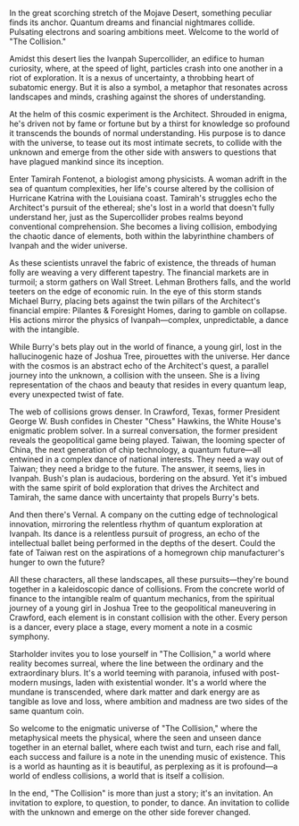 In the great scorching stretch of the Mojave Desert, something peculiar finds its anchor. Quantum dreams and financial nightmares collide. Pulsating electrons and soaring ambitions meet. Welcome to the world of "The Collision."

Amidst this desert lies the Ivanpah Supercollider, an edifice to human curiosity, where, at the speed of light, particles crash into one another in a riot of exploration. It is a nexus of uncertainty, a throbbing heart of subatomic energy. But it is also a symbol, a metaphor that resonates across landscapes and minds, crashing against the shores of understanding.

At the helm of this cosmic experiment is the Architect. Shrouded in enigma, he's driven not by fame or fortune but by a thirst for knowledge so profound it transcends the bounds of normal understanding. His purpose is to dance with the universe, to tease out its most intimate secrets, to collide with the unknown and emerge from the other side with answers to questions that have plagued mankind since its inception.

Enter Tamirah Fontenot, a biologist among physicists. A woman adrift in the sea of quantum complexities, her life's course altered by the collision of Hurricane Katrina with the Louisiana coast. Tamirah's struggles echo the Architect's pursuit of the ethereal; she's lost in a world that doesn't fully understand her, just as the Supercollider probes realms beyond conventional comprehension. She becomes a living collision, embodying the chaotic dance of elements, both within the labyrinthine chambers of Ivanpah and the wider universe.

As these scientists unravel the fabric of existence, the threads of human folly are weaving a very different tapestry. The financial markets are in turmoil; a storm gathers on Wall Street. Lehman Brothers falls, and the world teeters on the edge of economic ruin. In the eye of this storm stands Michael Burry, placing bets against the twin pillars of the Architect's financial empire: Pilantes & Foresight Homes, daring to gamble on collapse. His actions mirror the physics of Ivanpah—complex, unpredictable, a dance with the intangible.

While Burry's bets play out in the world of finance, a young girl, lost in the hallucinogenic haze of Joshua Tree, pirouettes with the universe. Her dance with the cosmos is an abstract echo of the Architect's quest, a parallel journey into the unknown, a collision with the unseen. She is a living representation of the chaos and beauty that resides in every quantum leap, every unexpected twist of fate.

The web of collisions grows denser. In Crawford, Texas, former President George W. Bush confides in Chester "Chess" Hawkins, the White House's enigmatic problem solver. In a surreal conversation, the former president reveals the geopolitical game being played. Taiwan, the looming specter of China, the next generation of chip technology, a quantum future—all entwined in a complex dance of national interests. They need a way out of Taiwan; they need a bridge to the future. The answer, it seems, lies in Ivanpah. Bush's plan is audacious, bordering on the absurd. Yet it's imbued with the same spirit of bold exploration that drives the Architect and Tamirah, the same dance with uncertainty that propels Burry's bets.

And then there's Vernal. A company on the cutting edge of technological innovation, mirroring the relentless rhythm of quantum exploration at Ivanpah. Its dance is a relentless pursuit of progress, an echo of the intellectual ballet being performed in the depths of the desert. Could the fate of Taiwan rest on the aspirations of a homegrown chip manufacturer's hunger to own the future?

All these characters, all these landscapes, all these pursuits—they're bound together in a kaleidoscopic dance of collisions. From the concrete world of finance to the intangible realm of quantum mechanics, from the spiritual journey of a young girl in Joshua Tree to the geopolitical maneuvering in Crawford, each element is in constant collision with the other. Every person is a dancer, every place a stage, every moment a note in a cosmic symphony.

Starholder invites you to lose yourself in "The Collision," a world where reality becomes surreal, where the line between the ordinary and the extraordinary blurs. It's a world teeming with paranoia, infused with post-modern musings, laden with existential wonder. It's a world where the mundane is transcended, where dark matter and dark energy are as tangible as love and loss, where ambition and madness are two sides of the same quantum coin.

So welcome to the enigmatic universe of "The Collision," where the metaphysical meets the physical, where the seen and unseen dance together in an eternal ballet, where each twist and turn, each rise and fall, each success and failure is a note in the unending music of existence. This is a world as haunting as it is beautiful, as perplexing as it is profound—a world of endless collisions, a world that is itself a collision.

In the end, "The Collision" is more than just a story; it's an invitation. An invitation to explore, to question, to ponder, to dance. An invitation to collide with the unknown and emerge on the other side forever changed.
